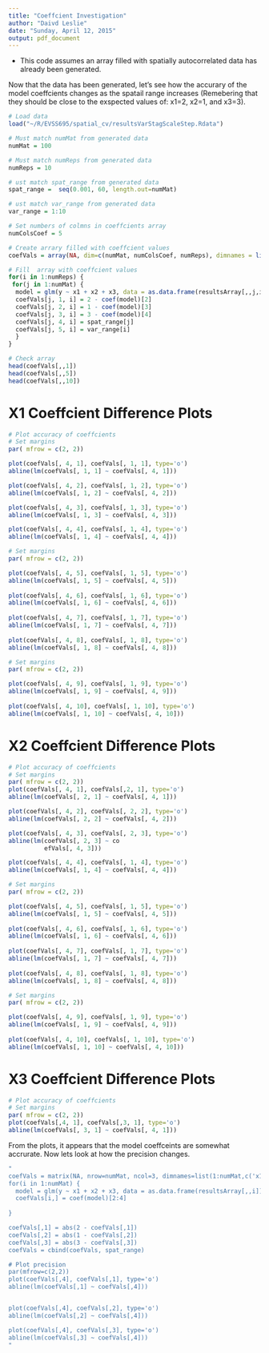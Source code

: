 ```yaml
---
title: "Coeffcient Investigation"
author: "Daivd Leslie"
date: "Sunday, April 12, 2015"
output: pdf_document
---
```

* This code assumes an array filled with spatially autocorrelated data has already been generated.

Now that the data has been generated, let's see how the accurary of the model coeffcients changes as the spatail range increases (Remebering that they should be close to the exspected values of: x1=2, x2=1, and x3=3).

```r
# Load data
load("~/R/EVSS695/spatial_cv/resultsVarStagScaleStep.Rdata")

# Must match numMat from generated data
numMat = 100

# Must match numReps from generated data
numReps = 10

# ust match spat_range from generated data
spat_range =  seq(0.001, 60, length.out=numMat)

# ust match var_range from generated data
var_range = 1:10

# Set numbers of colmns in coeffcients array
numColsCoef = 5

# Create arrary filled with coeffcient values
coefVals = array(NA, dim=c(numMat, numColsCoef, numReps), dimnames = list(1:numMat,c('x1_dif', 'x2_dif', 'x3_dif', 'spat_range', 'var_range'), NULL))

# Fill  array with coeffcient values
for(i in 1:numReps) {
 for(j in 1:numMat) {
  model = glm(y ~ x1 + x2 + x3, data = as.data.frame(resultsArray[,,j,i]))
  coefVals[j, 1, i] = 2 - coef(model)[2]
  coefVals[j, 2, i] = 1 - coef(model)[3]
  coefVals[j, 3, i] = 3 - coef(model)[4]
  coefVals[j, 4, i] = spat_range[j]
  coefVals[j, 5, i] = var_range[i]
  } 
}

# Check array
head(coefVals[,,1])
head(coefVals[,,5])
head(coefVals[,,10])
```

# X1 Coeffcient Difference Plots
```r
# Plot accuracy of coeffcients
# Set margins
par( mfrow = c(2, 2))

plot(coefVals[, 4, 1], coefVals[, 1, 1], type='o')
abline(lm(coefVals[, 1, 1] ~ coefVals[, 4, 1]))

plot(coefVals[, 4, 2], coefVals[, 1, 2], type='o')
abline(lm(coefVals[, 1, 2] ~ coefVals[, 4, 2]))

plot(coefVals[, 4, 3], coefVals[, 1, 3], type='o')
abline(lm(coefVals[, 1, 3] ~ coefVals[, 4, 3]))

plot(coefVals[, 4, 4], coefVals[, 1, 4], type='o')
abline(lm(coefVals[, 1, 4] ~ coefVals[, 4, 4]))

# Set margins
par( mfrow = c(2, 2))

plot(coefVals[, 4, 5], coefVals[, 1, 5], type='o')
abline(lm(coefVals[, 1, 5] ~ coefVals[, 4, 5]))
  
plot(coefVals[, 4, 6], coefVals[, 1, 6], type='o')
abline(lm(coefVals[, 1, 6] ~ coefVals[, 4, 6]))
  
plot(coefVals[, 4, 7], coefVals[, 1, 7], type='o')
abline(lm(coefVals[, 1, 7] ~ coefVals[, 4, 7]))
  
plot(coefVals[, 4, 8], coefVals[, 1, 8], type='o')
abline(lm(coefVals[, 1, 8] ~ coefVals[, 4, 8]))

# Set margins
par( mfrow = c(2, 2))

plot(coefVals[, 4, 9], coefVals[, 1, 9], type='o')
abline(lm(coefVals[, 1, 9] ~ coefVals[, 4, 9]))
  
plot(coefVals[, 4, 10], coefVals[, 1, 10], type='o')
abline(lm(coefVals[, 1, 10] ~ coefVals[, 4, 10]))

```

# X2 Coeffcient Difference Plots
```r
# Plot accuracy of coeffcients
# Set margins
par( mfrow = c(2, 2))
plot(coefVals[, 4, 1], coefVals[,2, 1], type='o')
abline(lm(coefVals[, 2, 1] ~ coefVals[, 4, 1]))

plot(coefVals[, 4, 2], coefVals[, 2, 2], type='o')
abline(lm(coefVals[, 2, 2] ~ coefVals[, 4, 2]))

plot(coefVals[, 4, 3], coefVals[, 2, 3], type='o')
abline(lm(coefVals[, 2, 3] ~ co
          efVals[, 4, 3]))

plot(coefVals[, 4, 4], coefVals[, 1, 4], type='o')
abline(lm(coefVals[, 1, 4] ~ coefVals[, 4, 4]))

# Set margins
par( mfrow = c(2, 2))

plot(coefVals[, 4, 5], coefVals[, 1, 5], type='o')
abline(lm(coefVals[, 1, 5] ~ coefVals[, 4, 5]))
  
plot(coefVals[, 4, 6], coefVals[, 1, 6], type='o')
abline(lm(coefVals[, 1, 6] ~ coefVals[, 4, 6]))
  
plot(coefVals[, 4, 7], coefVals[, 1, 7], type='o')
abline(lm(coefVals[, 1, 7] ~ coefVals[, 4, 7]))
  
plot(coefVals[, 4, 8], coefVals[, 1, 8], type='o')
abline(lm(coefVals[, 1, 8] ~ coefVals[, 4, 8]))

# Set margins
par( mfrow = c(2, 2))

plot(coefVals[, 4, 9], coefVals[, 1, 9], type='o')
abline(lm(coefVals[, 1, 9] ~ coefVals[, 4, 9]))
  
plot(coefVals[, 4, 10], coefVals[, 1, 10], type='o')
abline(lm(coefVals[, 1, 10] ~ coefVals[, 4, 10]))

```

# X3 Coeffcient Difference Plots
```r
# Plot accuracy of coeffcients
# Set margins
par( mfrow = c(2, 2))
plot(coefVals[,4, 1], coefVals[,3, 1], type='o')
abline(lm(coefVals[, 3, 1] ~ coefVals[, 4, 1]))

```
From the plots, it appears that the model coeffceints are somewhat accrurate. Now lets look at how the precision changes.

```r
"
coefVals = matrix(NA, nrow=numMat, ncol=3, dimnames=list(1:numMat,c('x1_dif', 'x2_dif', 'x3_dif')))
for(i in 1:numMat) {
  model = glm(y ~ x1 + x2 + x3, data = as.data.frame(resultsArray[,,i]))
  coefVals[i,] = coef(model)[2:4] 
  
}

coefVals[,1] = abs(2 - coefVals[,1])
coefVals[,2] = abs(1 - coefVals[,2])
coefVals[,3] = abs(3 - coefVals[,3])
coefVals = cbind(coefVals, spat_range)

# Plot precision
par(mfrow=c(2,2))
plot(coefVals[,4], coefVals[,1], type='o')
abline(lm(coefVals[,1] ~ coefVals[,4]))


plot(coefVals[,4], coefVals[,2], type='o')
abline(lm(coefVals[,2] ~ coefVals[,4]))

plot(coefVals[,4], coefVals[,3], type='o')
abline(lm(coefVals[,3] ~ coefVals[,4]))
"

```